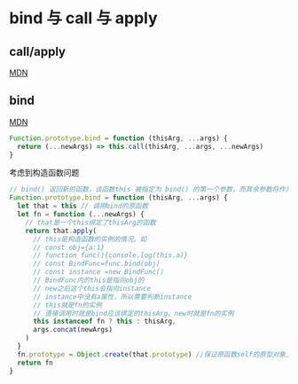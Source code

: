 # bind 与 call 与 apply

## call/apply

[MDN](https://developer.mozilla.org/zh-CN/docs/Web/JavaScript/Reference/Global_Objects/Function/call)

## bind

[MDN](https://developer.mozilla.org/zh-CN/docs/Web/JavaScript/Reference/Global_Objects/Function/bind)

```js
Function.prototype.bind = function (thisArg, ...args) {
  return (...newArgs) => this.call(thisArg, ...args, ...newArgs)
}
```

考虑到构造函数问题

```js
// bind() 返回新的函数，该函数this 被指定为 bind() 的第一个参数，而其余参数将作为新函数的参数
Function.prototype.bind = function (thisArg, ...args) {
  let that = this // 调用bind的原函数
  let fn = function (...newArgs) {
    // that是一个this绑定了thisArg的函数
    return that.apply(
      // this是构造函数的实例的情况。如
      // const obj={a:1}
      // function func(){console.log(this.a)}
      // const BindFunc=func.bind(obj)
      // const instance =new BindFunc()
      // BindFunc内的this是指向obj的
      // new之后这个this会指向instance
      // instance中没有a属性，所以需要判断instance
      // this就是fn的实例
      // 直接调用时就是bind应该绑定的thisArg，new时就是fn的实例
      this instanceof fn ? this : thisArg,
      args.concat(newArgs)
    )
  }
  fn.prototype = Object.create(that.prototype) //保证原函数self的原型对象上的属性不丢失
  return fn
}
```


<Bind></Bind>
